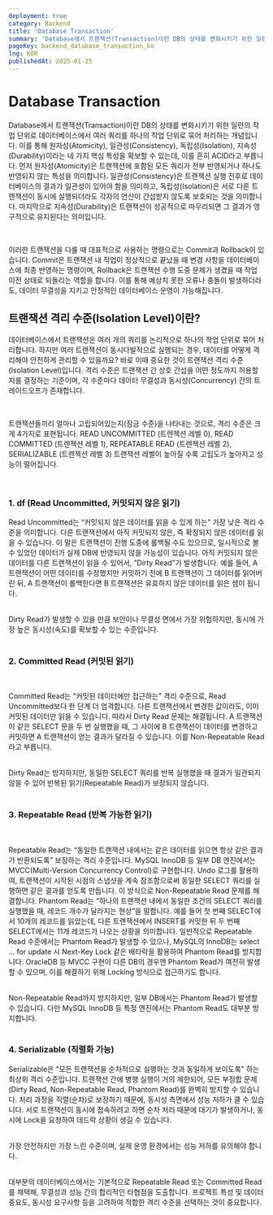 ```yaml
---
deployment: true
category: Backend
title: 'Database Transaction'
summary: 'Database에서 트랜잭션(Transaction)이란 DB의 상태를 변화시키기 위한 일련의 작업 단위로 데이터베이스에서 여러 쿼리를 하나의 작업 단위로 묶어 처리하는 개념입니다.'
pageKey: backend_database_transaction_ko
lng: KOR
publishedAt: 2025-01-25
---
```


# Database Transaction

Database에서 트랜잭션(Transaction)이란 DB의 상태를 변화시키기 위한 일련의 작업 단위로 데이터베이스에서 여러 쿼리를 하나의 작업 단위로 묶어 처리하는 개념입니다. 이를 통해 원자성(Atomicity), 일관성(Consistency), 독립성(Isolation), 지속성(Durability)이라는 네 가지 핵심 특성을 확보할 수 있는데, 이를 흔히 <codeline>ACID</codeline>라고 부릅니다. 먼저 원자성(Atomicity)은 트랜잭션에 포함된 모든 쿼리가 전부 반영되거나 하나도 반영되지 않는 특성을 의미합니다. 일관성(Consistency)은 트랜잭션 실행 전후로 데이터베이스의 결과가 일관성이 있어야 함을 의미하고, 독립성(Isolation)은 서로 다른 트랜잭션이 동시에 실행되더라도 각자의 연산이 간섭받지 않도록 보호되는 것을 의미합니다. 마지막으로 지속성(Durability)은 트랜잭션이 성공적으로 마무리되면 그 결과가 영구적으로 유지된다는 의미입니다.

<br />

이러한 트랜잭션을 다룰 때 대표적으로 사용하는 명령으로는 Commit과 Rollback이 있습니다. Commit은 트랜잭션 내 작업이 정상적으로 끝났을 때 변경 사항을 데이터베이스에 최종 반영하는 명령이며, Rollback은 트랜잭션 수행 도중 문제가 생겼을 때 작업 이전 상태로 되돌리는 역할을 합니다. 이를 통해 예상치 못한 오류나 충돌이 발생하더라도, 데이터 무결성을 지키고 안정적인 데이터베이스 운영이 가능해집니다.

## 트랜잭션 격리 수준(Isolation Level)이란?

데이터베이스에서 트랜잭션은 여러 개의 쿼리를 논리적으로 하나의 작업 단위로 묶어 처리합니다. 하지만 여러 트랜잭션이 동시다발적으로 실행되는 경우, 데이터를 어떻게 격리해야 안전하게 관리할 수 있을까요? 바로 이때 중요한 것이 <codeline>트랜잭션 격리 수준(Isolation Level)</codeline>입니다. 격리 수준은 트랜잭션 간 상호 간섭을 어떤 정도까지 허용할지를 결정하는 기준이며, 각 수준마다 데이터 무결성과 동시성(Concurrency) 간의 트레이드오프가 존재합니다.

<br />

트랜잭션들끼리 얼마나 고립되어있는지(잠금 수준)을 나타내는 것으로, 격리 수준은 크게 4가지로 표현됩니다. <codeline>READ UNCOMMITTED (트렌젝션 레벨 0)</codeline>, <codeline>READ COMMITTED (트렌젝션 레벨 1)</codeline>, <codeline>REPEATABLE READ (트렌젝션 레벨 2)</codeline>, <codeline>SERIALIZABLE (트렌젝션 레벨 3)</codeline> 트랜잭션 레벨이 높아질 수록 고립도가 높아지고 성능이 떨어집니다.

<br />

### 1. df (Read Uncommitted, 커밋되지 않은 읽기)

Read Uncommitted는 “커밋되지 않은 데이터를 읽을 수 있게 하는” 가장 낮은 격리 수준을 의미합니다. 다른 트랜잭션에서 아직 커밋되지 않은, 즉 확정되지 않은 데이터를 읽을 수 있습니다. 이 말은 트랜잭션이 진행 도중에 롤백될 수도 있으므로, 일시적으로 볼 수 있었던 데이터가 실제 DB에 반영되지 않을 가능성이 있습니다. 아직 커밋되지 않은 데이터를 다른 트랜잭션이 읽을 수 있어서, “Dirty Read”가 발생합니다. 예를 들어, A 트랜잭션이 어떤 데이터를 수정했지만 커밋하기 전에 B 트랜잭션이 그 데이터를 읽어버린 뒤, A 트랜잭션이 롤백한다면 B 트랜잭션은 유효하지 않은 데이터를 읽은 셈이 됩니다.

<br />

<div style={{ fontWeight: 'bold' }}>
  Dirty Read가 발생할 수 있을 만큼 보안이나 무결성 면에서 가장 위험하지만,
  동시에 가장 높은 동시성(속도)를 확보할 수 있는 수준입니다.
</div>

<br />

### 2. Committed Read (커밋된 읽기)

<br />

Committed Read는 “커밋된 데이터에만 접근하는” 격리 수준으로, Read Uncommitted보다 한 단계 더 엄격합니다. 다른 트랜잭션에서 변경한 값이라도, 이미 커밋된 데이터만 읽을 수 있습니다. 따라서 Dirty Read 문제는 해결됩니다. A 트랜잭션이 같은 SELECT 문을 두 번 실행했을 때, 그 사이에 B 트랜잭션이 데이터를 변경하고 커밋하면 A 트랜잭션이 얻는 결과가 달라질 수 있습니다. 이를 Non-Repeatable Read라고 부릅니다.

<br />

<div style={{ fontWeight: 'bold' }}>
  Dirty Read는 방지하지만, 동일한 SELECT 쿼리를 반복 실행했을 때 결과가 일관되지
  않을 수 있어 반복된 읽기(Repeatable Read)가 보장되지 않습니다.
</div>

<br />

### 3. Repeatable Read (반복 가능한 읽기)

<br />

Repeatable Read는 “동일한 트랜잭션 내에서는 같은 데이터를 읽으면 항상 같은 결과가 반환되도록” 보장하는 격리 수준입니다. MySQL InnoDB 등 일부 DB 엔진에서는 <codeline>MVCC(Multi-Version Concurrency Control)</codeline>로 구현합니다. Undo 로그를 활용하여, 트랜잭션이 시작된 시점의 스냅샷을 계속 참조함으로써 동일한 SELECT 쿼리를 실행하면 같은 결과를 얻도록 만듭니다. 이 방식으로 Non-Repeatable Read 문제를 해결합니다. Phantom Read는 “하나의 트랜잭션 내에서 동일한 조건의 SELECT 쿼리를 실행했을 때, 레코드 개수가 달라지는 현상”을 말합니다. 예를 들어 첫 번째 SELECT에서 10개의 레코드를 읽었는데, 다른 트랜잭션에서 INSERT를 커밋한 뒤 두 번째 SELECT에서는 11개 레코드가 나오는 상황을 의미합니다. 일반적으로 Repeatable Read 수준에서는 Phantom Read가 발생할 수 있으나, MySQL의 InnoDB는 <codeline>select ... for update</codeline> 시 Next-Key Lock 같은 배타락을 활용하여 Phantom Read를 방지합니다. OracleDB 등 MVCC 구현이 다른 DB의 경우엔 Phantom Read가 여전히 발생할 수 있으며, 이를 해결하기 위해 Locking 방식으로 접근하기도 합니다.

<br />

<div style={{ fontWeight: 'bold' }}>
  Non-Repeatable Read까지 방지하지만, 일부 DB에서는 Phantom Read가 발생할 수
  있습니다. 다만 MySQL InnoDB 등 특정 엔진에서는 Phantom Read도 대부분
  방지합니다.
</div>

<br />

### 4. Serializable (직렬화 가능)

Serializable은 “모든 트랜잭션을 순차적으로 실행하는 것과 동일하게 보이도록” 하는 최상위 격리 수준입니다. 트랜잭션 간에 병행 실행이 거의 제한되어, 모든 부정합 문제(Dirty Read, Non-Repeatable Read, Phantom Read)를 완벽히 방지할 수 있습니다. 처리 과정을 직렬(순차)로 보장하기 때문에, 동시성 측면에서 성능 저하가 클 수 있습니다. 서로 트랜잭션이 동시에 접속하려고 하면 순차 처리 때문에 대기가 발생하거나, 동시에 Lock을 요청하여 데드락 상황이 생길 수 있습니다.

<br />

<div style={{ fontWeight: 'bold' }}>
  가장 안전하지만 가장 느린 수준이며, 실제 운영 환경에서는 성능 저하를 유의해야
  합니다.
</div>

<br />

대부분의 데이터베이스에서는 기본적으로 Repeatable Read 또는 Committed Read를 채택해,
무결성과 성능 간의 합리적인 타협점을 도출합니다. 프로젝트 특성 및 데이터 중요도,
동시성 요구사항 등을 고려하여 적합한 격리 수준을 선택하는 것이 중요합니다.
